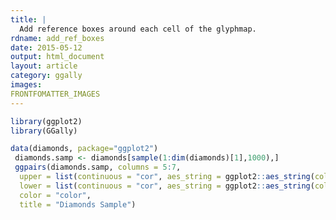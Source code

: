 ```yaml
---
title: |
  Add reference boxes around each cell of the glyphmap.
rdname: add_ref_boxes
date: 2015-05-12
output: html_document
layout: article
category: ggally
images:
FRONTFOMATTER_IMAGES
---
```


```r
library(ggplot2)
library(GGally)
```

```r

data(diamonds, package="ggplot2")
 diamonds.samp <- diamonds[sample(1:dim(diamonds)[1],1000),]
 ggpairs(diamonds.samp, columns = 5:7,
  upper = list(continuous = "cor", aes_string = ggplot2::aes_string(color = "clarity")),
  lower = list(continuous = "cor", aes_string = ggplot2::aes_string(color = "cut")),
  color = "color",
  title = "Diamonds Sample")



```